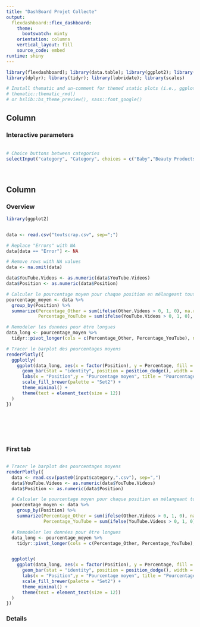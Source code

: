 ```yaml
---
title: "DashBoard Projet Collecte"
output: 
  flexdashboard::flex_dashboard:
    theme:
      bootswatch: minty
    orientation: columns
    vertical_layout: fill
    source_code: embed
runtime: shiny
---
```


```r
library(flexdashboard); library(data.table); library(ggplot2); library(plotly); library(entropy) 
library(dplyr); library(tidyr); library(lubridate); library(scales)
```

```r
# Install thematic and un-comment for themed static plots (i.e., ggplot2)
# thematic::thematic_rmd()
# or bslib::bs_theme_preview(), sass::font_google()
```

## Column {data-width="250"}

### Interactive parameters

###### 

```r
# Choice buttons between categories
selectInput("category", "Category", choices = c("Baby","Beauty Products","Bodybuilding","Cocktail","Destination Travel Review Sites","Gaming","Household Appliances","Products","Recipe for Morning Noon Evening","Review Website","Reviews","Science","SEO","Statistics"), selected = "Science")


```

###### 

```r

```

## Column {.tabset data-width="750"}

### Overview

```r
library(ggplot2)


data <- read.csv("toutscrap.csv", sep=";")


```

```r

# Replace "Errors" with NA
data[data == "Error"] <- NA

# Remove rows with NA values
data <- na.omit(data)


```

```r
data$YouTube.Videos <- as.numeric(data$YouTube.Videos)
data$Position <- as.numeric(data$Position)

# Calculer le pourcentage moyen pour chaque position en mélangeant toutes les catégories
pourcentage_moyen <- data %>%
  group_by(Position) %>%
  summarize(Percentage_Other = sum(ifelse(Other.Videos > 0, 1, 0), na.rm = TRUE) / nrow(data) * 100,
            Percentage_YouTube = sum(ifelse(YouTube.Videos > 0, 1, 0), na.rm = TRUE) / nrow(data) * 100)

# Remodeler les données pour être longues
data_long <- pourcentage_moyen %>%
  tidyr::pivot_longer(cols = c(Percentage_Other, Percentage_YouTube), names_to = "Type", values_to = "Percentage")

# Tracer le barplot des pourcentages moyens
renderPlotly({
  ggplotly(
    ggplot(data_long, aes(x = factor(Position), y = Percentage, fill = Type)) +
      geom_bar(stat = "identity", position = position_dodge(), width = 0.6) +
      labs(x = "Position",y = "Pourcentage moyen", title = "Pourcentage moyen de vidéos par position") +
      scale_fill_brewer(palette = "Set2") +
      theme_minimal() +
      theme(text = element_text(size = 12))
  )
})

```

```r


```

###### 

```r

```

###### 

```r

```

### First tab

```r


```

```r
# Tracer le barplot des pourcentages moyens
renderPlotly({
  data <- read.csv(paste0(input$category,".csv"), sep=",")
  data$YouTube.Videos <- as.numeric(data$YouTube.Videos)
  data$Position <- as.numeric(data$Position)

  # Calculer le pourcentage moyen pour chaque position en mélangeant toutes les catégories
  pourcentage_moyen <- data %>%
    group_by(Position) %>%
    summarize(Percentage_Other = sum(ifelse(Other.Videos > 0, 1, 0), na.rm = TRUE) / nrow(data) * 100,
              Percentage_YouTube = sum(ifelse(YouTube.Videos > 0, 1, 0), na.rm = TRUE) / nrow(data) * 100)

  # Remodeler les données pour être longues
  data_long <- pourcentage_moyen %>%
    tidyr::pivot_longer(cols = c(Percentage_Other, Percentage_YouTube), names_to = "Type", values_to = "Percentage")


  ggplotly(
    ggplot(data_long, aes(x = factor(Position), y = Percentage, fill = Type)) +
      geom_bar(stat = "identity", position = position_dodge(), width = 0.6) +
      labs(x = "Position",y = "Pourcentage moyen", title = "Pourcentage moyen de vidéos par position") +
      scale_fill_brewer(palette = "Set2") +
      theme_minimal() +
      theme(text = element_text(size = 12))
  )
})

```

### Details

